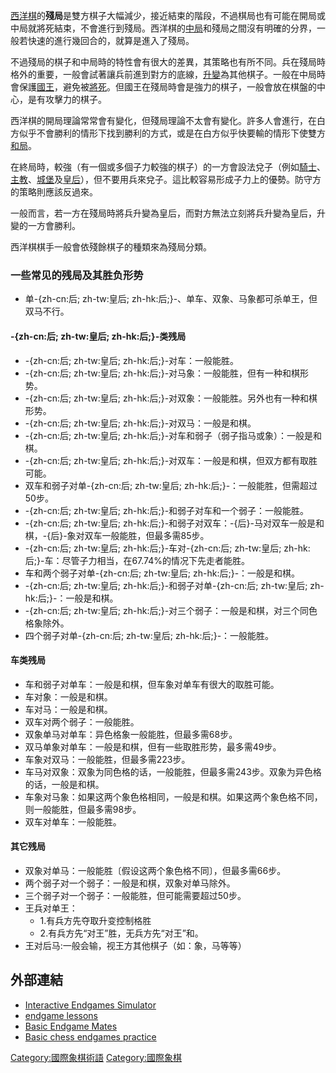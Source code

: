 {{Multiple issues|
{{Expand language|1=en|time=2021-02-19T14:52:11+00:00}}
{{Unreferenced|time=2021-02-19T14:52:11+00:00}}
}}
{{NoteTA
|1 = zh-cn:国际象棋; zh-tw:西洋棋; zh-hk:國際象棋;
|2 = zh-cn:王; zh-tw:國王; zh-hk:王;
|3 = zh-cn:后; zh-tw:皇后; zh-hk:后;
|4 = zh-cn:车; zh-tw:城堡; zh-hk:車;
|5 = zh-cn:马; zh-tw:騎士; zh-hk:馬;
|6 = zh-cn:象; zh-tw:主教; zh-hk:象;
|7 = zh-cn:兵; zh-tw:兵; zh-hk:兵;
|8 = zh-cn:王车易位; zh-tw:入堡（易位）; zh-hk:王車易位;
}}
[[西洋棋|西洋棋]]的'''殘局'''是雙方棋子大幅減少，接近結束的階段，不過棋局也有可能在開局或中局就將死結束，不會進行到殘局。西洋棋的[[國際象棋中局|中局]]和殘局之間沒有明確的分界，一般若快速的進行幾回合的{{le|兌子 (西洋棋)|exchange (chess)|兌子}}，就算是進入了殘局。

不過殘局的棋子和中局時的特性會有很大的差異，其策略也有所不同。兵在殘局時格外的重要，一般會試著讓兵前進到對方的底線，[[升變|升變]]為其他棋子。一般在中局時會保護[[王_(國際象棋)|國王]]，避免被[[將死|將死]]。但國王在殘局時會是強力的棋子，一般會放在棋盤的中心，是有攻擊力的棋子。

西洋棋的開局理論常常會有變化，但殘局理論不太會有變化。許多人會進行{{le|殘局研究|endgame study}}，在白方似乎不會勝利的情形下找到勝利的方式，或是在白方似乎快要輸的情形下使雙方[[和局_(國際象棋)|和局]]。

在終局時，較強（有一個或多個子力較強的棋子）的一方會設法兌子（例如[[馬_(國際象棋)|騎士]]、[[象_(國際象棋)|主教]]、[[車_(國際象棋)|城堡]]及[[后_(國際象棋)|皇后]]），但不要用兵來兌子。這比較容易形成子力上的優勢。防守方的策略則應該反過來。

一般而言，若一方在殘局時將兵升變為皇后，而對方無法立刻將兵升變為皇后，升變的一方會勝利。

西洋棋棋手一般會依殘餘棋子的種類來為殘局分類。

=== 一些常见的残局及其胜负形势 ===
* 单-{zh-cn:后; zh-tw:皇后; zh-hk:后;}-、单车、双象、马象都可杀单王，但双马不行。

==== -{zh-cn:后; zh-tw:皇后; zh-hk:后;}-类残局 ====
* -{zh-cn:后; zh-tw:皇后; zh-hk:后;}-对车：一般能胜。
* -{zh-cn:后; zh-tw:皇后; zh-hk:后;}-对马象：一般能胜，但有一种和棋形势。
* -{zh-cn:后; zh-tw:皇后; zh-hk:后;}-对双象：一般能胜。另外也有一种和棋形势。
* -{zh-cn:后; zh-tw:皇后; zh-hk:后;}-对双马：一般是和棋。
* -{zh-cn:后; zh-tw:皇后; zh-hk:后;}-对车和弱子（弱子指马或象）：一般是和棋。
* -{zh-cn:后; zh-tw:皇后; zh-hk:后;}-对双车：一般是和棋，但双方都有取胜可能。
* 双车和弱子对单-{zh-cn:后; zh-tw:皇后; zh-hk:后;}-：一般能胜，但需超过50步。
* -{zh-cn:后; zh-tw:皇后; zh-hk:后;}-和弱子对车和一个弱子：一般能胜。
* -{zh-cn:后; zh-tw:皇后; zh-hk:后;}-和弱子对双车：-{后}-马对双车一般是和棋，-{后}-象对双车一般能胜，但最多需85步。
* -{zh-cn:后; zh-tw:皇后; zh-hk:后;}-车对-{zh-cn:后; zh-tw:皇后; zh-hk:后;}-车：尽管子力相当，在67.74%的情况下先走者能胜。
* 车和两个弱子对单-{zh-cn:后; zh-tw:皇后; zh-hk:后;}-：一般是和棋。
* -{zh-cn:后; zh-tw:皇后; zh-hk:后;}-和弱子对单-{zh-cn:后; zh-tw:皇后; zh-hk:后;}-：一般是和棋。
* -{zh-cn:后; zh-tw:皇后; zh-hk:后;}-对三个弱子：一般是和棋，对三个同色格象除外。
* 四个弱子对单-{zh-cn:后; zh-tw:皇后; zh-hk:后;}-：一般能胜。

==== 车类残局 ====
* 车和弱子对单车：一般是和棋，但车象对单车有很大的取胜可能。
* 车对象：一般是和棋。
* 车对马：一般是和棋。
* 双车对两个弱子：一般能胜。
* 双象单马对单车：异色格象一般能胜，但最多需68步。
* 双马单象对单车：一般是和棋，但有一些取胜形势，最多需49步。
* 车象对双马：一般能胜，但最多需223步。
* 车马对双象：双象为同色格的话，一般能胜，但最多需243步。双象为异色格的话，一般是和棋。
* 车象对马象：如果这两个象色格相同，一般是和棋。如果这两个象色格不同，则一般能胜，但最多需98步。
* 双车对单车：一般能胜。

==== 其它残局 ====
* 双象对单马：一般能胜〔假设这两个象色格不同〕，但最多需66步。
* 两个弱子对一个弱子：一般是和棋，双象对单马除外。
* 三个弱子对一个弱子：一般能胜，但可能需要超过50步。
* 王兵对单王：
**1.有兵方先夺取升变控制格胜
**2.有兵方先“对王”胜，无兵方先“对王”和。
*王对后马:一般会输，视王方其他棋子（如：象，马等等）

==外部連結==
* [https://www.chessvideos.tv/endgame-simulations.php Interactive Endgames Simulator] {{Wayback|url=https://www.chessvideos.tv/endgame-simulations.php |date=20090227054134 }}
* [https://web.archive.org/web/20091028050624/http://www.geocities.com/lifemasteraj/eg_lessons_chal.html endgame lessons]
* [http://www.usefulchess.com/tactics/basicmates.htm Basic Endgame Mates] {{Wayback|url=http://www.usefulchess.com/tactics/basicmates.htm |date=20210410064120 }}
* [https://blitztactics.com/positions Basic chess endgames practice] {{Wayback|url=https://blitztactics.com/positions |date=20210228223453 }}

{{國際象棋}}

{{Authority control}}

{{DEFAULTSORT:Chess Endgame}}
[[Category:國際象棋術語|Category:國際象棋術語]]
[[Category:國際象棋|Category:國際象棋]]